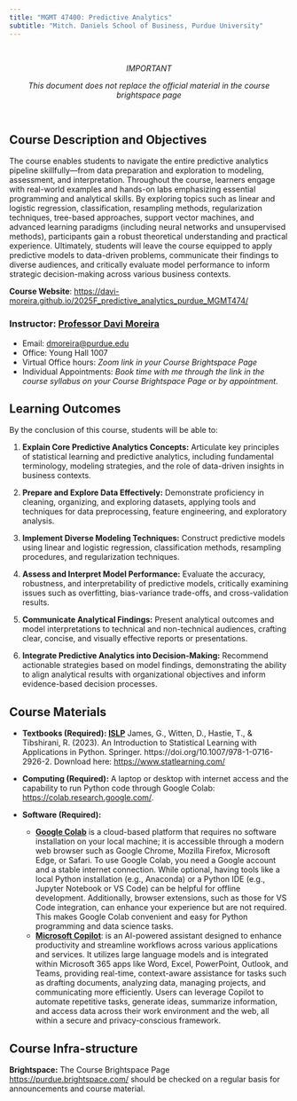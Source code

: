 ```yaml
---
title: "MGMT 47400: Predictive Analytics"
subtitle: "Mitch. Daniels School of Business, Purdue University"
---
```


<!--- # IMPORTANT REFERENCE: https://www.youtube.com/watch?v=uimdXPZc40I&list=PLkrJrLs7xfbXcEKhTCKRSr2VXH4yiBeXo&index=4 --->

<br>

<center>

*IMPORTANT*

*This document does not replace the official material in the course brightspace page*

</center>

<br>

## Course Description and Objectives

The course enables students to navigate the entire predictive analytics pipeline skillfully—from data preparation and exploration to modeling, assessment, and interpretation. Throughout the course, learners engage with real-world examples and hands-on labs emphasizing essential programming and analytical skills. By exploring topics such as linear and logistic regression, classification, resampling methods, regularization techniques, tree-based approaches, support vector machines, and advanced learning paradigms (including neural networks and unsupervised methods), participants gain a robust theoretical understanding and practical experience. Ultimately, students will leave the course equipped to apply predictive models to data-driven problems, communicate their findings to diverse audiences, and critically evaluate model performance to inform strategic decision-making across various business contexts.

**Course Website**: [https://davi-moreira.github.io/2025F_predictive_analytics_purdue_MGMT474/](https://davi-moreira.github.io/2025F_predictive_analytics_purdue_MGMT474/){target="_blank"}

### Instructor: [Professor Davi Moreira](https://davi-moreira.github.io)

-   Email: [dmoreira\@purdue.edu](mailto:dmoreira@purdue.edu)
-   Office: Young Hall 1007
-   Virtual Office hours: *Zoom link in your Course Brightspace Page*
-   Individual Appointments: *Book time with me through the link in the course syllabus on your Course Brightspace Page or by appointment.*

## Learning Outcomes

By the conclusion of this course, students will be able to:

1.  **Explain Core Predictive Analytics Concepts:** Articulate key principles of statistical learning and predictive analytics, including fundamental terminology, modeling strategies, and the role of data-driven insights in business contexts.

2.  **Prepare and Explore Data Effectively:** Demonstrate proficiency in cleaning, organizing, and exploring datasets, applying tools and techniques for data preprocessing, feature engineering, and exploratory analysis.

3.  **Implement Diverse Modeling Techniques:** Construct predictive models using linear and logistic regression, classification methods, resampling procedures, and regularization techniques.

4.  **Assess and Interpret Model Performance:** Evaluate the accuracy, robustness, and interpretability of predictive models, critically examining issues such as overfitting, bias-variance trade-offs, and cross-validation results.

5.  **Communicate Analytical Findings:** Present analytical outcomes and model interpretations to technical and non-technical audiences, crafting clear, concise, and visually effective reports or presentations.

6.  **Integrate Predictive Analytics into Decision-Making:** Recommend actionable strategies based on model findings, demonstrating the ability to align analytical results with organizational objectives and inform evidence-based decision processes.

## Course Materials

-   **Textbooks (Required): [ISLP](#)** James, G., Witten, D., Hastie, T., & Tibshirani, R. (2023). An Introduction to Statistical Learning with Applications in Python. Springer. https://doi.org/10.1007/978-1-0716-2926-2. Download here: [https://www.statlearning.com/](https://www.statlearning.com/){target="_blank"}

-   **Computing (Required):** A laptop or desktop with internet access and the capability to run Python code through Google Colab: [https://colab.research.google.com/](https://colab.research.google.com/){target="_blank"}.

- **Software (Required):** 

    - [**Google Colab**](https://colab.research.google.com/){target="_blank"} is a cloud-based platform that requires no software installation on your local machine; it is accessible through a modern web browser such as Google Chrome, Mozilla Firefox, Microsoft Edge, or Safari. To use Google Colab, you need a Google account and a stable internet connection. While optional, having tools like a local Python installation (e.g., Anaconda) or a Python IDE (e.g., Jupyter Notebook or VS Code) can be helpful for offline development. Additionally, browser extensions, such as those for VS Code integration, can enhance your experience but are not required. This makes Google Colab convenient and easy for Python programming and data science tasks.
    - [**Microsoft Copilot**](https://copilot.microsoft.com/){target="_blank"}: is an AI-powered assistant designed to enhance productivity and streamline workflows across various applications and services. It utilizes large language models and is integrated within Microsoft 365 apps like Word, Excel, PowerPoint, Outlook, and Teams, providing real-time, context-aware assistance for tasks such as drafting documents, analyzing data, managing projects, and communicating more efficiently. Users can leverage Copilot to automate repetitive tasks, generate ideas, summarize information, and access data across their work environment and the web, all within a secure and privacy-conscious framework.   

## Course Infra-structure

**Brightspace:** The Course Brightspace Page <https://purdue.brightspace.com/> should be checked on a regular basis for announcements and course material.
